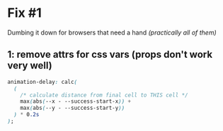 
# Fix #1

Dumbing it down for browsers that need a hand _(practically all of them)_

## 1: remove attrs for css vars (props don't work very well)
```css
animation-delay: calc(
  (
    /* calculate distance from final cell to THIS cell */
    max(abs(--x - --success-start-x)) +
    max(abs(--y - --success-start-y))
  ) * 0.2s
);
```

